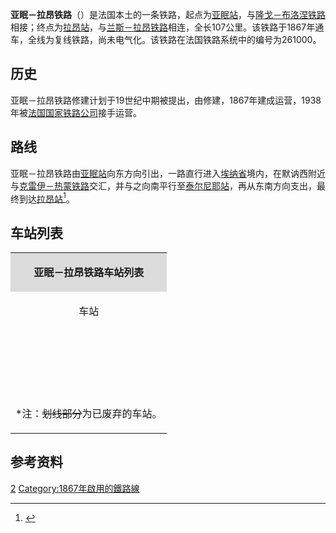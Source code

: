 {{Infobox rail system-route
|collapsed=no
|box_width=
|rail_name=亚眠－拉昂铁路<br>{{lang|fr|Ligne d'Amiens à Laon}}
|banner_color=
|sec_banner_color=
|logo_filename=
|image_width=
|logo_bgcolor=
|logo_note=
|image =Ligne d'Amiens à Laon – Gare de Ham (Somme).JPG
|imagesize=
|caption=亚眠－拉昂铁路（司机视角）
|system_map=
|mapimage_width=
|map_bgcolor=
|locale={{FRA}}
|service_type=客货共用、地方铁路
|start=[[亚眠站|亚眠站]]、[[拉昂站|拉昂站]]
|begin_operation=
|end_operation=
|operation_note=
|system_length=
|length_in_operation=
|total_length=107公里
|status=使用中
|line_title=线路
|lines=[[复线铁路|复线铁路]]
|stations=
|route_title=线路
|main_route=
|secondary_route=
|branch_route=
|standard=
|main_stations=[[亚眠站|亚眠站]]、[[泰尔尼耶站|泰尔尼耶站]]、[[拉昂站|拉昂站]]
|ridership=
|fleet_size=
|max_speed= 
|track_gauge=
|distance_between_mainlines=
|min_radius=
|max_grade=
|block_signal=
|electrified=
|depot=
|operator={{法国交通数据|sncf}}
|franchise=
|hq=
|key_person=
|website=
|route_map=
}}

'''亚眠－拉昂铁路'''（{{lang-fr|Ligne d'Amiens à Laon}}）是法国本土的一条铁路，起点为[[亚眠站|亚眠站]]，与[[隆戈－布洛涅铁路|隆戈－布洛涅铁路]]相接；终点为[[拉昂站|拉昂站]]，与[[兰斯－拉昂铁路|兰斯－拉昂铁路]]相连，全长107公里。该铁路于1867年通车，全线为复线铁路，尚未电气化。该铁路在法国铁路系统中的编号为261000。

==历史==

亚眠－拉昂铁路修建计划于19世纪中期被提出，由{{link-fr|法国北部铁路公司|Compagnie des chemins de fer du Nord}}修建，1867年建成运营，1938年被[[法国国家铁路公司|法国国家铁路公司]]接手运营。

==路线==
亚眠－拉昂铁路由[[亚眠站|亚眠站]]向东方向引出，一路直行进入[[埃纳省|埃纳省]]境内，在默讷西附近与[[克雷伊－热蒙铁路|克雷伊－热蒙铁路]]交汇，并与之向南平行至[[泰尔尼耶站|泰尔尼耶站]]，再从东南方向支出，最终到达[[拉昂站|拉昂站]]<ref name="geo">{{Cite web|url=https://www.geoportail.gouv.fr/carte|title=Carte|accessdate=2021-01-28|author=Géoportail|language=fr|publisher=Géoportail|archive-url=https://web.archive.org/web/20170129154129/https://www.geoportail.gouv.fr/carte/|archive-date=2017-01-29|dead-url=yes}}</ref>。

==车站列表==
{| class="wikitable mw-collapsible " style="margin:1em auto 1em auto; font-size:smaller"
|colspan="5" align="center" style="background:#DCDCDC"|'''亚眠－拉昂铁路车站列表'''
|-
!align="center" |车站
!align="center" |公里数
!align="center" |交汇路线
!align="center" |本线停靠车种
!align="center" |可换乘交通
|-
|align="center"|{{Arret|Amiens|[[亚眠站|亚眠站]]}}
|0
|[[隆戈－布洛涅铁路|隆戈－布洛涅铁路]]<small>（[[布洛涅城站|滨海布洛涅]]方向）</small>↑<br>''[[亚眠－鲁昂铁路|亚眠－鲁昂铁路]]''<small>（非正线部分）</small>↑<br>[[隆戈－布洛涅铁路|隆戈－布洛涅铁路]]<small>（[[隆戈站|隆戈]]方向）</small>↙<br>联络线，前往[[巴黎－里尔铁路|巴黎－里尔铁路]]<small>（[[里尔佛兰德站|里尔]]方向）</small>↘
|align="center"|{{法国交通数据|tgv}}<br>{{法国交通数据|ter|hdf}} 
|{{法国交通数据|ouibus}}<br>{{法国交通数据|car|80}}<br>{{法国交通数据/城市公共交通|亚眠}}
|-
|align="center"|{{Arret|<s>Blangy - Glisy|布朗日-格利西站</s>}}
|7.736
|
|
|
|-
|align="center"|{{Arret|Villers-Bretonneux|[[维莱布勒托讷站|维莱布勒托讷站]]}}
|16.592
|
|align="center"|{{法国交通数据|ter|hdf}}
|
|-
|align="center"|{{Arret|Loivre|[[卢瓦夫尔站|卢瓦夫尔站]]}}
|11.219
|
|align="center"|{{法国交通数据|ter|hdf}}
|{{法国交通数据|car|51}}
|-
|align="center"|{{Arret|Marcelcave|[[马尔塞尔卡沃站|马尔塞尔卡沃站]]}}
|21.102
|
|align="center"|{{法国交通数据|ter|hdf}}
|
|-
|align="center"|{{Arret|Rosières|[[罗西耶尔站|罗西耶尔站]]}}
|31.104
|
|align="center"|{{法国交通数据|ter|hdf}}
|
|-
|align="center"|{{Arret|Chaulnes|[[绍讷站|绍讷站]]}}
|37.702
|
|align="center"|{{法国交通数据|ter|hdf}}
|{{法国交通数据|car|80}}
|-
|align="center"|{{Arret|Nesle|[[内勒站|内勒站]]}}
|46.893
|
|align="center"|{{法国交通数据|ter|hdf}}
|
|-
|align="center"|{{Arret|Ham|[[阿姆站|阿姆站]]}}
|58.946
|
|align="center"|{{法国交通数据|ter|hdf}}
|
|-
|align="center"|{{Arret|Flavy-le-Martel|[[弗拉维勒马尔泰勒站|弗拉维勒马尔泰勒站]]}}
|67.883
|
|align="center"|{{法国交通数据|ter|hdf}}
|{{法国交通数据|car|02}}
|-
|align="center"|{{Arret|<s>Jussy|瑞西站</s>}}
|70.445
|联络线，前往[[克雷伊－热蒙铁路|克雷伊－热蒙铁路]]的[[热蒙站|热蒙]]方向↘
|
|
|-
|align="center"|{{Arret|Mennessis|[[默讷西站|默讷西站]]}}
|74.501
|[[克雷伊－热蒙铁路|克雷伊－热蒙铁路]]<small>（[[热蒙站|热蒙]]方向）</small>↗
|align="center"|{{法国交通数据|ter|hdf}}
|
|-
|align="center"|{{Arret|Tergnier|[[泰尔尼耶站|泰尔尼耶站]]}}
|78.813
|[[克雷伊－热蒙铁路|克雷伊－热蒙铁路]]<small>（[[克雷伊站|克雷伊]]方向）</small>↙
|align="center"|{{法国交通数据|ter|hdf}}
|{{法国交通数据|car|02}}
|-
|align="center"|{{Arret|La Fère|[[拉费尔站|拉费尔站]]}}
|85.026
|
|align="center"|{{法国交通数据|ter|hdf}}
|
|-
|align="center"|{{Arret|Versigny|[[韦尔西尼站|韦尔西尼站]]}}
|89.081
|
|align="center"|{{法国交通数据|ter|hdf}}
|
|-
|align="center"|{{Arret|Crépy - Couvron|[[克雷皮-库夫龙站|克雷皮-库夫龙站]]}}
|97.159
|
|align="center"|{{法国交通数据|ter|hdf}}
|
|-
|align="center"|{{Arret|Laon|[[拉昂站|拉昂站]]}}
|107.093
|[[巴黎－伊尔松铁路|巴黎－伊尔松铁路]]<small>（[[巴黎北站|巴黎]]方向）</small>↖<br>[[巴黎－伊尔松铁路|巴黎－伊尔松铁路]]<small>（[[伊尔松站|伊尔松]]方向）</small>↘<br>[[兰斯－拉昂铁路|兰斯－拉昂铁路]]<small>（[[兰斯站|兰斯]]方向）</small>↓
|align="center"|{{法国交通数据|ter|hdf}}
|{{法国交通数据|car|02}}<br>{{法国交通数据/城市公共交通|拉昂}}
|-
|colspan=5|<nowiki>*</nowiki>注：<s>划线部分</s>为已废弃的车站。
|}

==参考资料==
{{Reflist}}
[[Category:法國鐵路線|2]]
[[Category:1867年啟用的鐵路線|Category:1867年啟用的鐵路線]]